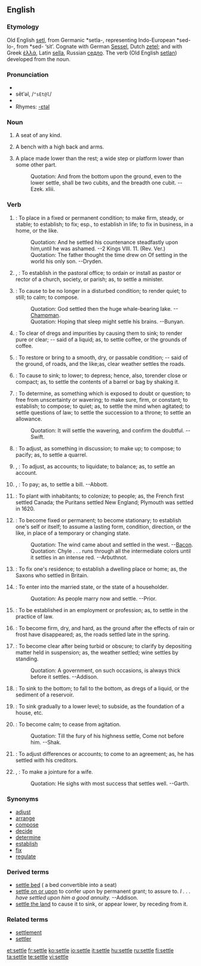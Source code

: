 ==English==

===Etymology===
Old English [[setl]], from Germanic *setla-, representing Indo-European *sed-lo-, from *sed- ‘sit’. Cognate with German [[Sessel]], Dutch [[zetel]]; and with Greek [[ἑλλά]], Latin [[sella]], Russian [[седло]].  The verb (Old English [[setlan]]) developed from the noun.

===Pronunciation===
*{{IPA|/ˈsɛtəl/}}
*sĕtʹəl, /<tt>"sEt@l</tt>/
*{{audio|en-us-settle.ogg|Audio (US)}}
*Rhymes: [[Rhymes:English:-ɛtəl|-ɛtəl]]

===Noun===
{{en-noun}}

# {{archaic}} A seat of any kind.
# A bench with a high back and arms.
# {{obsolete}} A place made lower than the rest; a wide step or platform lower than some other part.
#:Quotation:  And from the bottom upon the ground, even to the lower settle, shall be two cubits, and the breadth one cubit. --Ezek. xliii.

===Verb===
{{en-verb|settl|ing}}

# {{transitive}}: To place in a fixed or permanent condition; to make firm, steady, or stable; to establish; to fix; esp., to establish in life; to fix in business, in a home, or the like.
#:Quotation:  And he settled his countenance steadfastly upon him,until he was ashamed. --2 Kings VIII. 11. (Rev. Ver.)
#:Quotation:  The father thought the time drew on Of setting in the world his only son. --Dryden.
# {{transitive}}, {{obsolete}} {{US}}: To establish in the pastoral office; to ordain or install as pastor or rector of a church, society, or parish; as, to settle a minister.
# {{transitive}}: To cause to be no longer in a disturbed condition; to render quiet; to still; to calm; to compose.
#:Quotation:  God settled then the huge whale-bearing lake. --[[w:Chapman|Champman]].
#:Quotation:  Hoping that sleep might settle his brains. --Bunyan.
# {{transitive}}: To clear of dregs and impurities by causing them to sink; to render pure or clear; -- said of a liquid; as, to settle coffee, or the grounds of coffee.
# {{transitive}}: To restore or bring to a smooth, dry, or passable condition; -- said of the ground, of roads, and the like;as, clear weather settles the roads.
# {{transitive}}: To cause to sink; to lower; to depress; hence, also, torender close or compact; as, to settle the contents of a barrel or bag by shaking it.
# {{transitive}}: To determine, as something which is exposed to doubt or question; to free from unscertainty or wavering; to make sure, firm, or constant; to establish; to compose; to quiet; as, to settle the mind when agitated; to settle questions of law; to settle the succession to a throne; to settle an allowance.
#:Quotation:  It will settle the wavering, and confirm the doubtful. --Swift.
# {{transitive}}: To adjust, as something in discussion; to make up; to compose; to pacify; as, to settle a quarrel.
# {{transitive}}, {{archaic}}: To adjust, as accounts; to liquidate; to balance; as, to settle an account.
# {{transitive}}, {{colloquial}}: To pay; as, to settle a bill. --Abbott.
# {{transitive}}: To plant with inhabitants; to colonize; to people; as, the French first settled Canada; the Puritans settled New England; Plymouth was settled in 1620.
# {{intransitive}}: To become fixed or permanent; to become stationary; to establish one's self or itself; to assume a lasting form, condition, direction, or the like, in place of a temporary or changing state.
#:Quotation:  The wind came about and settled in the west. --[[w:Bacon|Bacon]].
#:Quotation:  Chyle . . . runs through all the intermediate colors until it settles in an intense red. --Arbuthnot.
# {{intransitive}}: To fix one's residence; to establish a dwelling place or home; as, the Saxons who settled in Britain.
# {{intransitive}}: To enter into the married state, or the state of a householder.
#:Quotation:  As people marry now and settle. --Prior.
# {{intransitive}}: To be established in an employment or profession; as, to settle in the practice of law.
# {{intransitive}}: To become firm, dry, and hard, as the ground after the effects of rain or frost have disappeared; as, the roads settled late in the spring.
# {{intransitive}}: To become clear after being turbid or obscure; to clarify by depositing matter held in suspension; as, the weather settled; wine settles by standing.
#:Quotation:  A government, on such occasions, is always thick before it settles. --Addison.
# {{intransitive}}: To sink to the bottom; to fall to the bottom, as dregs of a liquid, or the sediment of a reservoir.
# {{intransitive}}: To sink gradually to a lower level; to subside, as the foundation of a house, etc.
# {{intransitive}}: To become calm; to cease from agitation.
#:Quotation:  Till the fury of his highness settle, Come not before him. --Shak.
# {{intransitive}}: To adjust differences or accounts; to come to an agreement; as, he has settled with his creditors.
# {{intransitive}}, {{obsolete}}: To make a jointure for a wife.
#:Quotation:  He sighs with most success that settles well. --Garth.

===Synonyms===
*[[adjust]]
*[[arrange]]
*[[compose]]
*[[decide]]
*[[determine]]
*[[establish]]
*[[fix]]
*[[regulate]]

===Derived terms===
*[[settle bed]] ({{UK}} a bed convertible into a seat)
*[[settle on or upon]] {{archaic}} to confer upon by permanent grant; to assure to. ''I . . . have settled upon him a good annuity.'' --Addison.
*[[settle the land]] {{obsolete}} {{nautical}} to cause it to sink, or appear lower, by receding from it.

===Related terms===
*[[settlement]]
*[[settler]]

{{webster}}

[[et:settle]]
[[fr:settle]]
[[ko:settle]]
[[io:settle]]
[[it:settle]]
[[hu:settle]]
[[ru:settle]]
[[fi:settle]]
[[ta:settle]]
[[te:settle]]
[[vi:settle]]